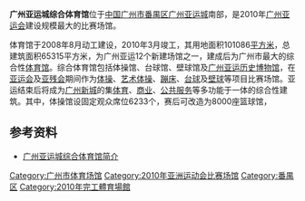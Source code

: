 '''广州亚运城综合体育馆'''位于[[中华人民共和国|中国]][[广州市|广州市]][[番禺区|番禺区]][[广州亚运城|广州亚运城]]南部，是2010年[[广州亚运会|广州亚运会]]建设规模最大的比赛场馆。

体育馆于2008年8月动工建设，2010年3月竣工，其用地面积101086[[平方米|平方米]]，总建筑面积65315平方米，为广州亚运12个新建场馆之一，建成后为广州市最大的综合性[[体育馆|体育馆]]。综合体育馆包括体操馆、台球馆、壁球馆及[[广州亚运历史博物馆|广州亚运历史博物馆]]，在[[2010年亚洲运动会|亚运会]]及[[2010年亚洲残疾人运动会|亚残会]]期间作为[[2010年亚洲运动会体操比赛|体操]]、[[艺术体操|艺术体操]]、[[蹦床|蹦床]]、[[2010年亚洲运动会台球比赛|台球]]及[[2010年亚洲运动会壁球比赛|壁球]]等项目比赛场馆。亚运结束后将成为[[广州新城|广州新城]]的集[[体育|体育]]、[[商业|商业]]、[[公共服务|公共服务]]等多功能于一体的综合性建筑。其中，体操馆设固定观众席位6233个，赛后可改造为8000座篮球馆，

== 参考资料 ==
*[http://www.gz2010.cn/special/00780200/yayunzhtyg.html 广州亚运城综合体育馆简介] {{Wayback|url=http://www.gz2010.cn/special/00780200/yayunzhtyg.html |date=20101120231202 }}

{{Gymnasium-stub}}

[[Category:广州市体育场馆|Category:广州市体育场馆]]
[[Category:2010年亚洲运动会比赛场馆|Category:2010年亚洲运动会比赛场馆]]
[[Category:番禺区|Category:番禺区]]
[[Category:2010年完工體育場館|Category:2010年完工體育場館]]